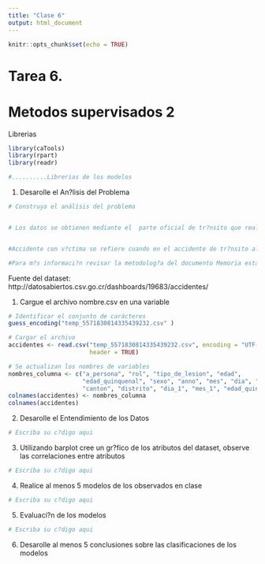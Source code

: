 ```yaml
---
title: "Clase 6"
output: html_document
---
```


```r
knitr::opts_chunk$set(echo = TRUE)
```

# Tarea 6.
# Metodos supervisados 2

Librerias
```r
library(caTools)
library(rpart)
library(readr)

#..........Librerias de los modelos
```

1. Desarolle el An?lisis del Problema
```r
# Construya el análisis del problema


# Los datos se obtienen mediante el  parte oficial de tr?nsito que realiza la Direcci?n General de Polic?a de Tr?nsito al presentarse un accidente, los cuales ingresan a la base de datos de dos formas (hand held y papel). Debido a que parte de la labor principal de la Instituci?n es salvar vidas, y por los recursos limitados que existen, se trabaja solo con accidentes con heridos y/o fallecidos; y no se trabaja con accidentes que presentan solo da?os materiales. Adem?s, posteriormente inicia el proceso de limpieza, correcci?n de inconsistencias, validaci?n de algunas variables,  georeferenciaci?n de los accidentes, entre otros.


#Accidente con v?ctima se refiere cuando en el accidente de tr?nsito al menos uno de los participantes resulto: herido leve, grave o fallecido.

#Para m?s informaci?n revisar la metodolog?a del documento Memoria estad?stica de accidentes de tr?nsito con v?ctimas.Periodo 2012-2014.

```
Fuente del dataset:
http://datosabiertos.csv.go.cr/dashboards/19683/accidentes/

1. Cargue el archivo nombre.csv en una variable

```r
# Identificar el conjunto de carácteres 
guess_encoding("temp_5571830814335439232.csv" )

# Cargar el archivo
accidentes <- read.csv("temp_5571830814335439232.csv", encoding = "UTF-8", 
                       header = TRUE)

# Se actualizan los nombres de variables
nombres_columna <- c("a_persona", "rol", "tipo_de_lesion", "edad", 
                     "edad_quinquenal", "sexo", "anno", "mes", "dia", "provincia",
                     "canton", "distrito", "dia_1", "mes_1", "edad_quinquenal_1")
colnames(accidentes) <- nombres_columna
colnames(accidentes)

```

2. Desarolle el Entendimiento de los Datos

```r
# Escriba su c?digo aqui
```

3. Utilizando barplot cree un gr?fico de los atributos del dataset, observe las correlaciones entre atributos

```r
# Escriba su c?digo aqui
```


4. Realice al menos 5 modelos de los observados en clase
```r
# Escriba su c?digo aqui
```

5. Evaluaci?n de los modelos
```r
# Escriba su c?digo aqui

```


6. Desarolle al menos 5 conclusiones sobre las clasificaciones de los modelos



